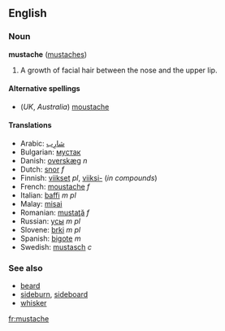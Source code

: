 ==English==
===Noun===
'''mustache''' ([[mustaches]])

#A growth of facial hair between the nose and the upper lip.

====Alternative spellings====
*(''UK'', ''Australia'') [[moustache]]

====Translations====
*Arabic: [[شارب|شارِب]]
*Bulgarian: [[мустак]]
*Danish: [[overskæg]] ''n''
*Dutch: [[snor]] ''f''
*Finnish: [[viikset]] ''pl'', [[viikset|viiksi-]] (''in compounds'')
*French: [[moustache]] ''f''
*Italian: [[baffi]] ''m pl''
*Malay: [[misai]]
*Romanian: [[mustaţă]] ''f''
*Russian: [[усы]] ''m pl''
*Slovene: [[brki]] ''m pl''
*Spanish: [[bigote]] ''m''
*Swedish: [[mustasch]] ''c''

===See also===
*[[beard]]
*[[sideburn]], [[sideboard]]
*[[whisker]]

[[fr:mustache]]